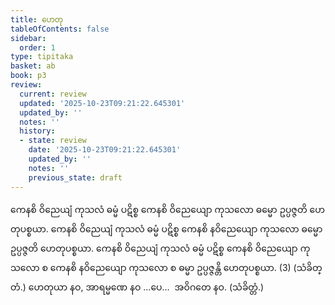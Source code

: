 ```yaml
---
title: ဟေတု
tableOfContents: false
sidebar:
  order: 1
type: tipitaka
basket: ab
book: p3
review:
  current: review
  updated: '2025-10-23T09:21:22.645301'
  updated_by: ''
  notes: ''
  history:
  - state: review
    date: '2025-10-23T09:21:22.645301'
    updated_by: ''
    notes: ''
    previous_state: draft
---
```



<ReviewStatus review={frontmatter.review} showDetails={true} />

<HypothesisAnnotation frontmatter={frontmatter} />

<DynamicBreadcrumb />

<Division number="55" book="p3" e="ch" v="39" p="358">

<Paragraph number="1578" book="p3">
ကေနစိ ဝိညေယျံ ကုသလံ ဓမ္မံ ပဋိစ္စ ကေနစိ ဝိညေယျော ကုသလော ဓမ္မော ဥပ္ပဇ္ဇတိ ဟေတုပစ္စယာ. ကေနစိ ဝိညေယျံ ကုသလံ ဓမ္မံ ပဋိစ္စ ကေနစိ နဝိညေယျော ကုသလော ဓမ္မော ဥပ္ပဇ္ဇတိ ဟေတုပစ္စယာ. ကေနစိ ဝိညေယျံ ကုသလံ ဓမ္မံ ပဋိစ္စ ကေနစိ ဝိညေယျော ကုသလော စ ကေနစိ နဝိညေယျော ကုသလော စ ဓမ္မာ ဥပ္ပဇ္ဇန္တိ ဟေတုပစ္စယာ. (3) (သံခိတ္တံ.)
</Paragraph>

</Division>
<Division number="56" book="p3" e="ch" v="39" p="358">

<Paragraph number="1579" book="p3">
ဟေတုယာ နဝ, အာရမ္မဏေ နဝ …ပေ…  အဝိဂတေ နဝ. (သံခိတ္တံ.)
</Paragraph>
</Division>
